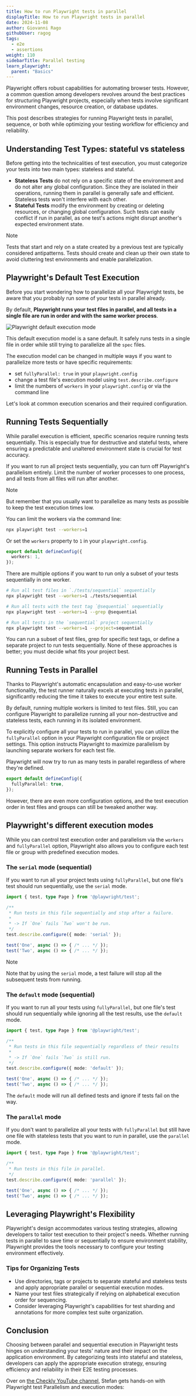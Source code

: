 ```yaml
---
title: How to run Playwright tests in parallel
displayTitle: How to run Playwright tests in parallel
date: 2024-11-08
author: Giovanni Rago
githubUser: ragog
tags:
  - e2e
  - assertions
weight: 110
sidebarTitle: Parallel testing
learn_playwright:
  parent: "Basics"
---
```


Playwright offers robust capabilities for automating browser tests. However, a common question among developers revolves around the best practices for structuring Playwright projects, especially when tests involve significant environment changes, resource creation, or database updates.

This post describes strategies for running Playwright tests in parallel, sequence, or both while optimizing your testing workflow for efficiency and reliability.

## Understanding Test Types: stateful vs stateless

Before getting into the technicalities of test execution, you must categorize your tests into two main types: stateless and stateful.

- **Stateless Tests** do not rely on a specific state of the environment and do not alter any global configuration. Since they are isolated in their operations, running them in parallel is generally safe and efficient. Stateless tests won't interfere with each other.
- **Stateful Tests** modify the environment by creating or deleting resources, or changing global configuration. Such tests can easily conflict if run in parallel, as one test's actions might disrupt another's expected environment state.

>[!NOTE]
> Tests that start and rely on a state created by a previous test are typically considered antipatterns. Tests should create and clean up their own state to avoid cluttering test environments and enable parallelization.

## Playwright's Default Test Execution

Before you start wondering how to parallelize all your Playwright tests, be aware that you probably run some of your tests in parallel already.

By default, **Playwright runs your test files in parallel, and all tests in a single file are run in order and with the same worker process**.

![Playwright default execution mode](/learn/images/default-execution@2x.jpg)

This default execution model is a sane default. It safely runs tests in a single file in order while still trying to parallelize all the `spec` files.

The execution model can be changed in multiple ways if you want to parallelize more tests or have specific requirements:

- set `fullyParallel: true` in your `playwright.config`
- change a test file's execution model using `test.describe.configure`
- limit the numbers of `workers` in your `playwright.config` or via the command line

Let's look at common execution scenarios and their required configuration.

## Running Tests Sequentially

While parallel execution is efficient, specific scenarios require running tests sequentially. This is especially true for destructive and stateful tests, where ensuring a predictable and unaltered environment state is crucial for test accuracy.

If you want to run all project tests sequentially, you can turn off Playwright's parallelism entirely. Limit the number of worker processes to one process, and all tests from all files will run after another.

>[!NOTE]
> But remember that you usually want to parallelize as many tests as possible to keep the test execution times low.

You can limit the workers via the command line:

```sh
npx playwright test --workers=1
```

Or set the `workers` property to `1` in your `playwright.config`.

```ts {title="playwright.config.ts"}
export default defineConfig({
  workers: 1,
});
```

There are multiple options if you want to run only a subset of your tests sequentially in one worker.

```sh
# Run all test files in `./tests/sequential` sequentially
npx playwright test --workers=1 ./tests/sequential

# Run all tests with the test tag `@sequential` sequentially
npx playwright test --workers=1 --grep @sequential

# Run all tests in the `sequential` project sequentially
npx playwright test --workers=1 --project=sequential
```

You can run a subset of test files, grep for specific test tags, or define a separate project to run tests sequentially. None of these approaches is better; you must decide what fits your project best.

## Running Tests in Parallel

Thanks to Playwright's automatic encapsulation and easy-to-use worker functionality, the test runner naturally excels at executing tests in parallel, significantly reducing the time it takes to execute your entire test suite.

By default, running multiple workers is limited to test files. Still, you can configure Playwright to parallelize running all your non-destructive and stateless tests, each running in its isolated environment.

To explicitly configure all your tests to run in parallel, you can utilize the `fullyParallel` option in your Playwright configuration file or project settings. This option instructs Playwright to maximize parallelism by launching separate workers for each test file.

Playwright will now try to run as many tests in parallel regardless of where they're defined.

```ts {title="playwright.config.ts"}
export default defineConfig({
  fullyParallel: true,
});
```

However, there are even more configuration options, and the test execution order in test files and groups can still be tweaked another way.

## Playwright's different execution modes

While you can control test execution order and parallelism via the `workers` and `fullyParallel` option, Playwright also allows you to configure each test file or group with predefined execution modes.

### The `serial` mode (sequential)

If you want to run all your project tests using `fullyParallel`, but one file's test should run sequentially, use the `serial` mode.

```ts {title="serial.spec.ts"}
import { test, type Page } from '@playwright/test';

/**
 * Run tests in this file sequentially and stop after a failure.
 *
 * -> If `One` fails `Two` won't be run.
 */
test.describe.configure({ mode: 'serial' });

test('One', async () => { /* ... */ });
test('Two', async () => { /* ... */ });
```

>[!NOTE]
> Note that by using the `serial` mode, a test failure will stop all the subsequent tests from running.

### The `default` mode (sequential)

If you want to run all your tests using `fullyParallel`, but one file's test should run sequentially while ignoring all the test results, use the `default` mode.

```ts {title="default.spec.ts"}
import { test, type Page } from '@playwright/test';

/**
 * Run tests in this file sequentially regardless of their results
 *
 * -> If `One` fails `Two` is still run.
 */
test.describe.configure({ mode: 'default' });

test('One', async () => { /* ... */ });
test('Two', async () => { /* ... */ });
```

The `default` mode will run all defined tests and ignore if tests fail on the way.

### The `parallel` mode

If you don't want to parallelize all your tests with `fullyParallel` but still have one file with stateless tests that you want to run in parallel, use the `parallel` mode.


```ts {title="default.spec.ts"}
import { test, type Page } from '@playwright/test';

/**
 * Run tests in this file in parallel.
 */
test.describe.configure({ mode: 'parallel' });

test('One', async () => { /* ... */ });
test('Two', async () => { /* ... */ });
```

## Leveraging Playwright's Flexibility

Playwright's design accommodates various testing strategies, allowing developers to tailor test execution to their project's needs. Whether running tests in parallel to save time or sequentially to ensure environment stability, Playwright provides the tools necessary to configure your testing environment effectively.

### Tips for Organizing Tests

- Use directories, tags or projects to separate stateful and stateless tests and apply appropriate parallel or sequential execution modes.
- Name your test files strategically if relying on alphabetical execution order for sequencing.
- Consider leveraging Playwright's capabilities for test sharding and annotations for more complex test suite organization.

## Conclusion

Choosing between parallel and sequential execution in Playwright tests hinges on understanding your tests' nature and their impact on the application environment. By categorizing tests into stateful and stateless, developers can apply the appropriate execution strategy, ensuring efficiency and reliability in their E2E testing processes.

Over on [the Checkly YouTube channel](https://www.youtube.com/checklyhq), Stefan gets hands-on with Playwright test Parallelism and execution modes:


